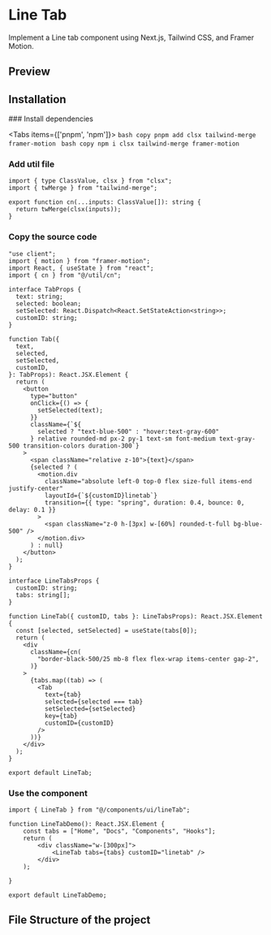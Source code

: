 

# Line Tab

Implement a Line tab component using Next.js, Tailwind CSS, and Framer Motion.

## Preview
<ComponentContainer >
<LineTabDemo />
</ComponentContainer>

## Installation

<Steps>
### Install dependencies
 
<Tabs items={['pnpm', 'npm']}>
  <Tab>
    ```bash copy
	pnpm add clsx tailwind-merge framer-motion
	```
  </Tab>
  <Tab>
	```bash copy
	npm i clsx tailwind-merge framer-motion
	```
  </Tab>
</Tabs>
 
### Add util file
 
```tsx filename="utils/cn.ts" showLineNumbers copy
import { type ClassValue, clsx } from "clsx";
import { twMerge } from "tailwind-merge";

export function cn(...inputs: ClassValue[]): string {
  return twMerge(clsx(inputs));
}
```

### Copy the source code
```tsx filename="components/ui/lineTab.tsx" showLineNumbers copy
"use client";
import { motion } from "framer-motion";
import React, { useState } from "react";
import { cn } from "@/util/cn";

interface TabProps {
  text: string;
  selected: boolean;
  setSelected: React.Dispatch<React.SetStateAction<string>>;
  customID: string;
}

function Tab({
  text,
  selected,
  setSelected,
  customID,
}: TabProps): React.JSX.Element {
  return (
    <button
      type="button"
      onClick={() => {
        setSelected(text);
      }}
      className={`${
        selected ? "text-blue-500" : "hover:text-gray-600"
      } relative rounded-md px-2 py-1 text-sm font-medium text-gray-500 transition-colors duration-300`}
    >
      <span className="relative z-10">{text}</span>
      {selected ? (
        <motion.div
          className="absolute left-0 top-0 flex size-full items-end justify-center"
          layoutId={`${customID}linetab`}
          transition={{ type: "spring", duration: 0.4, bounce: 0, delay: 0.1 }}
        >
          <span className="z-0 h-[3px] w-[60%] rounded-t-full bg-blue-500" />
        </motion.div>
      ) : null}
    </button>
  );
}

interface LineTabsProps {
  customID: string;
  tabs: string[];
}

function LineTab({ customID, tabs }: LineTabsProps): React.JSX.Element {
  const [selected, setSelected] = useState(tabs[0]);
  return (
    <div
      className={cn(
        "border-black-500/25 mb-8 flex flex-wrap items-center gap-2",
      )}
    >
      {tabs.map((tab) => (
        <Tab
          text={tab}
          selected={selected === tab}
          setSelected={setSelected}
          key={tab}
          customID={customID}
        />
      ))}
    </div>
  );
}

export default LineTab;
```

### Use the component
```tsx showLineNumbers copy
import { LineTab } from "@/components/ui/lineTab";

function LineTabDemo(): React.JSX.Element {
	const tabs = ["Home", "Docs", "Components", "Hooks"];
	return (
		<div className="w-[300px]">
			<LineTab tabs={tabs} customID="linetab" />
		</div>
	);
	
}

export default LineTabDemo;

```
</Steps>

## File Structure of the project

<FileTree>
  <FileTree.Folder name="src" defaultOpen>
	<FileTree.Folder name="app">
		<FileTree.File name="favicon.ico" />
		<FileTree.File name="globals.css" />
		<FileTree.File name="layout.tsx" />
		<FileTree.File name="page.tsx" />
	</FileTree.Folder>
	<FileTree.Folder name="components" defaultOpen>
		<FileTree.Folder name="ui" defaultOpen>
			<FileTree.File name="lineTab.tsx" />
		</FileTree.Folder>
	</FileTree.Folder>
	<FileTree.Folder name="util" defaultOpen>
		<FileTree.File name="cn.ts" />
	</FileTree.Folder>
  </FileTree.Folder>
</FileTree>